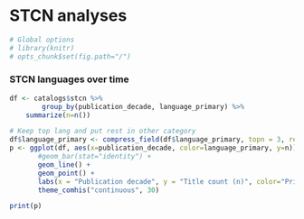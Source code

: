 # STCN analyses

```r
# Global options
# library(knitr)
# opts_chunk$set(fig.path="/")
```



### STCN languages over time

```r
df <- catalogs$stcn %>%
        group_by(publication_decade, language_primary) %>%
	summarize(n=n())

# Keep top lang and put rest in other category
df$language_primary <- compress_field(df$language_primary, topn = 3, rest = "Other")
p <- ggplot(df, aes(x=publication_decade, color=language_primary, y=n)) +
       #geom_bar(stat="identity") +
       geom_line() +
       geom_point() +              
       labs(x = "Publication decade", y = "Title count (n)", color="Primary language") +
       theme_comhis("continuous", 30)

print(p)
```
